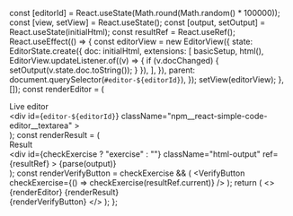 
  const [editorId] = React.useState(Math.round(Math.random() * 100000));
  const [view, setView] = React.useState();
  const [output, setOutput] = React.useState(initialHtml);
  const resultRef = React.useRef();
  React.useEffect(() => {
    const editorView = new EditorView({
      state: EditorState.create({
        doc: initialHtml,
        extensions: [
          basicSetup,
          html(),
          EditorView.updateListener.of((v) => {
            if (v.docChanged) {
              setOutput(v.state.doc.toString());
            }
          }),
        ],
      }),
      parent: document.querySelector(`#editor-${editorId}`),
    });
    setView(editorView);
  }, []);
  const renderEditor = (
    <div>
      <div className="playground-header">Live editor</div>
      <div
        id={`editor-${editorId}`}
        className="npm__react-simple-code-editor__textarea"
      ></div>
    </div>
  );
  const renderResult = (
    <div>
      <div className="playground-header">Result</div>
      <div
        id={checkExercise ? "exercise" : ""}
        className="html-output"
        ref={resultRef}
      >
        {parse(output)}
      </div>
    </div>
  );
  const renderVerifyButton = checkExercise && (
    <VerifyButton checkExercise={() => checkExercise(resultRef.current)} />
  );
  return (
    <>
      <div className="editor-container">
        {renderEditor}
        {renderResult}
      </div>
      {renderVerifyButton}
    </>
  );
};
